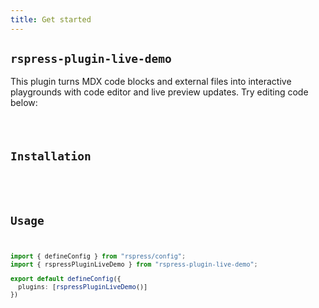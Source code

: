 ```yaml
---
title: Get started
---
```


## `rspress-plugin-live-demo`

This plugin turns MDX code blocks and external files into interactive playgrounds with code editor and live preview updates. Try editing code below:

<code src="./external/snippets/basics/Basic" />

## Installation

<PackageManagerTabs command="install rspress-plugin-live-demo -D" />

## Usage

```ts title='rspress.config.ts'
import { defineConfig } from "rspress/config";
import { rspressPluginLiveDemo } from "rspress-plugin-live-demo";

export default defineConfig({
  plugins: [rspressPluginLiveDemo()]
})
```
